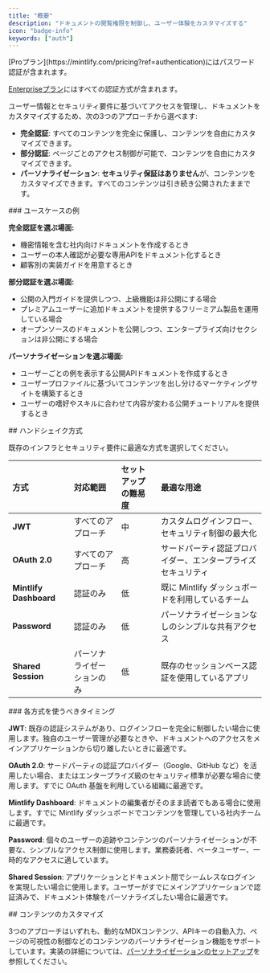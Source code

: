 ```yaml
---
title: "概要"
description: "ドキュメントの閲覧権限を制御し、ユーザー体験をカスタマイズする"
icon: "badge-info"
keywords: ["auth"]
---
```


<Info>
  [Proプラン](https://mintlify.com/pricing?ref=authentication)にはパスワード認証が含まれます。

  [Enterpriseプラン](https://mintlify.com/pricing?ref=authentication)にはすべての認証方式が含まれます。
</Info>

ユーザー情報とセキュリティ要件に基づいてアクセスを管理し、ドキュメントをカスタマイズするため、次の3つのアプローチから選べます:

* **完全認証**: すべてのコンテンツを完全に保護し、コンテンツを自由にカスタマイズできます。
* **部分認証**: ページごとのアクセス制御が可能で、コンテンツを自由にカスタマイズできます。
* **パーソナライゼーション**: **セキュリティ保証はありません**が、コンテンツをカスタマイズできます。すべてのコンテンツは引き続き公開されたままです。

<div id="use-case-examples">
  ### ユースケースの例
</div>

**完全認証を選ぶ場面:**

* 機密情報を含む社内向けドキュメントを作成するとき
* ユーザーの本人確認が必要な専用APIをドキュメント化するとき
* 顧客別の実装ガイドを用意するとき

**部分認証を選ぶ場面:**

* 公開の入門ガイドを提供しつつ、上級機能は非公開にする場合
* プレミアムユーザーに追加ドキュメントを提供するフリーミアム製品を運用している場合
* オープンソースのドキュメントを公開しつつ、エンタープライズ向けセクションは非公開にする場合

**パーソナライゼーションを選ぶ場面:**

* ユーザーごとの例を表示する公開APIドキュメントを作成するとき
* ユーザープロファイルに基づいてコンテンツを出し分けるマーケティングサイトを構築するとき
* ユーザーの嗜好やスキルに合わせて内容が変わる公開チュートリアルを提供するとき

<div id="handshake-methods">
  ## ハンドシェイク方式
</div>

既存のインフラとセキュリティ要件に最適な方式を選択してください。

| 方式 | 対応範囲 | セットアップの難易度 | 最適な用途 |
|:-------|:--------------|:-----------------|:----------|
| **JWT** | すべてのアプローチ | 中 | カスタムログインフロー、セキュリティ制御の最大化 |
| **OAuth 2.0** | すべてのアプローチ | 高 | サードパーティ認証プロバイダー、エンタープライズセキュリティ |
| **Mintlify Dashboard** | 認証のみ | 低 | 既に Mintlify ダッシュボードを利用しているチーム |
| **Password** | 認証のみ | 低 | パーソナライゼーションなしのシンプルな共有アクセス |
| **Shared Session** | パーソナライゼーションのみ | 低 | 既存のセッションベース認証を使用しているアプリ |

<div id="when-to-use-each-method">
  ### 各方式を使うべきタイミング
</div>

**JWT**: 既存の認証システムがあり、ログインフローを完全に制御したい場合に使用します。独自のユーザー管理が必要なときや、ドキュメントへのアクセスをメインアプリケーションから切り離したいときに最適です。

**OAuth 2.0**: サードパーティの認証プロバイダー（Google、GitHub など）を活用したい場合、またはエンタープライズ級のセキュリティ標準が必要な場合に使用します。すでに OAuth 基盤を利用している組織に最適です。

**Mintlify Dashboard**: ドキュメントの編集者がそのまま読者でもある場合に使用します。すでに Mintlify ダッシュボードでコンテンツを管理している社内チームに最適です。

**Password**: 個々のユーザーの追跡やコンテンツのパーソナライゼーションが不要な、シンプルなアクセス制御に使用します。業務委託者、ベータユーザー、一時的なアクセスに適しています。

**Shared Session**: アプリケーションとドキュメント間でシームレスなログインを実現したい場合に使用します。ユーザーがすでにメインアプリケーションで認証済みで、ドキュメント体験をパーソナライズしたい場合に最適です。

<div id="content-customization">
  ## コンテンツのカスタマイズ
</div>

3つのアプローチはいずれも、動的なMDXコンテンツ、APIキーの自動入力、ページの可視性の制御などのコンテンツのパーソナライゼーション機能をサポートしています。実装の詳細については、[パーソナライゼーションのセットアップ](/ja/authentication-personalization/personalization-setup)を参照してください。